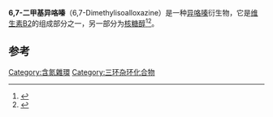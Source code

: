 '''6,7-二甲基异咯嗪'''（6,7-Dimethylisoalloxazine）是一种[[异咯嗪|异咯嗪]]衍生物，它是[[维生素B2|维生素B2]]的组成部分之一，另一部分为[[核糖醇|核糖醇]]<ref>{{Cite book|title=白酒生物化学|last=赵军主编|first=|publisher=北京：中国轻工业出版社|year=2015年11月|isbn=978-7-5184-0568-8|location=|pages=97}}</ref><ref>{{Cite book|title=生物化学|last=郑里翔主编|first=|publisher=北京：中国医药科技出版社|year=2015年1月|isbn=978-7-5067-7052-1|location=|pages=81}}</ref>。

==参考==
{{reflist}}
{{化学小作品}}
[[Category:含氮雜環|Category:含氮雜環]]
[[Category:三环杂环化合物|Category:三环杂环化合物]]